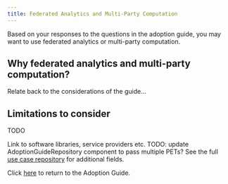 ```yaml
---
title: Federated Analytics and Multi-Party Computation
---
```



Based on your responses to the questions in the adoption guide, you may want to use federated analytics or multi-party computation.

## Why federated analytics and multi-party computation?

Relate back to the considerations of the guide...

## Limitations to consider

TODO

<Collapse label="Technical resources">
  Link to software libraries, service providers etc.
</Collapse>

<Collapse label="Use Cases">
  TODO: update AdoptionGuideRepository component to pass multiple PETs? See the
  full <a href="/repository">use case repository</a> for additional fields.
  <AdoptionGuideRepositoryTable pet="fa" />
</Collapse>

Click [here](/adoption-guide) to return to the Adoption Guide.

